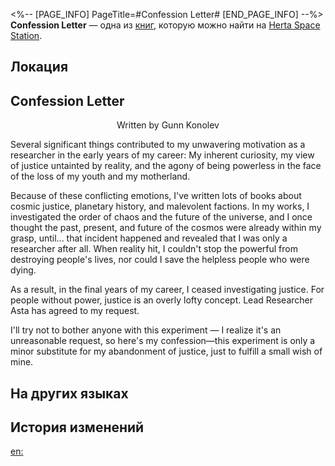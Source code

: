 <%-- [PAGE_INFO]
PageTitle=#Confession Letter#
[END_PAGE_INFO] --%>
{{Дополнить}}
{{Книга Инфобокс
|id           = 078
|partIds      = 190202
|Название     = 
|Изображение  = Журнал с КСГ.png
|Мир          = Herta Space Station
|Томов        = 1
|Автор        = <!--нужно добавить-->
|Описание     = Gunn Konolev's confession letter for conducting a certain mysterious experiment within the space station.
|Том1         = {{tx}}
|Источник1    = {{tx|Отсутствует источник}}
|Персонажи    = 
|Фракции      = 
}}
'''Confession Letter''' — одна из [[Книги|книг]], которую можно найти на [[Herta Space Station]].

==Локация==
{{Отметка карты|<!--название карты-->|<!--id отметки-->}}

==Confession Letter==
<div align="center">Written by Gunn Konolev</div>

Several significant things contributed to my unwavering motivation as a researcher in the early years of my career: My inherent curiosity, my view of justice untainted by reality, and the agony of being powerless in the face of the loss of my youth and my motherland.

Because of these conflicting emotions, I've written lots of books about cosmic justice, planetary history, and malevolent factions. In my works, I investigated the order of chaos and the future of the universe, and I once thought the past, present, and future of the cosmos were already within my grasp, until... that incident happened and revealed that I was only a researcher after all. When reality hit, I couldn't stop the powerful from destroying people's lives, nor could I save the helpless people who were dying.

As a result, in the final years of my career, I ceased investigating justice. For people without power, justice is an overly lofty concept. {{Цвет|Огненный|'''I intend to undertake a secret experiment inside the space station at the end of my life.'''}} Lead Researcher Asta has agreed to my request.

I'll try not to bother anyone with this experiment &mdash; I realize it's an unreasonable request, so here's my confession&mdash;this experiment is only a minor substitute for my abandonment of justice, just to fulfill a small wish of mine.

==На других языках==
{{На других языках
|en   = Confession Letter
|zhs  = 告罪书
|zht  = 自白書
|ja   = 自白書
|ko   = 자백서
|es   = Confesión de culpabilidad
|fr   = Lettre de confession
|ru   = Исповедь
|th   = คำสารภาพ
|vi   = Thư Tố Cáo
|de   = Schuldbekenntnis
|id   = Surat Pengakuan
|pt   = Carta de Confissão
}}

==История изменений==
{{История изменений|3.5}}

[[en:]]